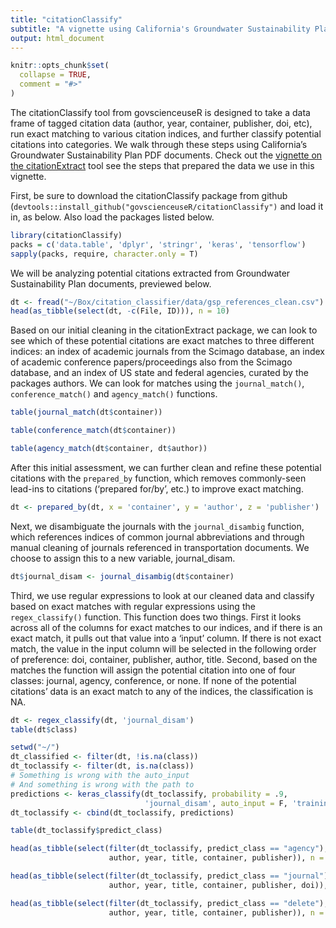 ```yaml
---
title: "citationClassify"
subtitle: "A vignette using California's Groundwater Sustainability Plan documents"
output: html_document
---
```

<!----
These were in the yaml but the html won't render to the vignette folder and that is annoying to me, so instead i run this: rmarkdown::render('vignettes/sgma.Rmd', output_dir = 'vignettes')
output: rmarkdown::html_vignette
vignette: >
  %\VignetteIndexEntry{sgma}
  %\VignetteEngine{knitr::rmarkdown}
  %\VignetteEncoding{UTF-8}
--->
```r
knitr::opts_chunk$set(
  collapse = TRUE,
  comment = "#>"
)
```

The citationClassify tool from govscienceuseR is designed to take a data frame of tagged citation data (author, year, container, publisher, doi, etc), run exact matching to various citation indices, and further classify potential citations into categories. We walk through these steps using California's Groundwater Sustainability Plan PDF documents. Check out the [vignette on the citationExtract](http://htmlpreview.github.io/?https://github.com/govscienceuseR/citationExtract/blob/master/vignettes/sgma.html) tool see the steps that prepared the data we use in this vignette.  

First, be sure to download the citationClassify package from github (`devtools::install_github("govscienceuseR/citationClassify")` and load it in, as below. Also load the packages listed below.  

```r
library(citationClassify)
packs = c('data.table', 'dplyr', 'stringr', 'keras', 'tensorflow')
sapply(packs, require, character.only = T)
```

We will be analyzing potential citations extracted from Groundwater Sustainability Plan documents, previewed below.  
```r
dt <- fread("~/Box/citation_classifier/data/gsp_references_clean.csv")
head(as_tibble(select(dt, -c(File, ID))), n = 10)
```

Based on our initial cleaning in the citationExtract package, we can look to see which of these potential citations are exact matches to three different indices: an index of academic journals from the Scimago database, an index of academic conference papers/proceedings also from the Scimago database, and an index of US state and federal agencies, curated by the packages authors. We can look for matches using the `journal_match()`, `conference_match()` and `agency_match()` functions.
```r
table(journal_match(dt$container))
```

```r
table(conference_match(dt$container))
```

```r
table(agency_match(dt$container, dt$author))
```

After this initial assessment, we can further clean and refine these potential citations with the `prepared_by` function, which removes commonly-seen lead-ins to citations ('prepared for/by', etc.) to improve exact matching.   
```r
dt <- prepared_by(dt, x = 'container', y = 'author', z = 'publisher')
```

Next, we disambiguate the journals with the `journal_disambig` function, which references indices of common journal abbreviations and through manual cleaning of journals referenced in transportation documents. We choose to assign this to a new variable, journal_disam.
```r
dt$journal_disam <- journal_disambig(dt$container)
```


Third, we use regular expressions to look at our cleaned data and classify based on exact matches with regular expressions using the `regex_classify()` function. This function does two things. First it looks across all of the columns for exact matches to our indices, and if there is an exact match, it pulls out that value into a 'input' column. If there is not exact match, the value in the input column will be selected in the following order of preference: doi, container, publisher, author, title. Second, based on the matches the function will assign the potential citation into one of four classes: journal, agency, conference, or none. If none of the potential citations' data is an exact match to any of the indices, the classification is NA. 
```r
dt <- regex_classify(dt, 'journal_disam')
table(dt$class)
```


```r
setwd("~/")
dt_classified <- filter(dt, !is.na(class))
dt_toclassify <- filter(dt, is.na(class))
# Something is wrong with the auto_input
# And something is wrong with the path to 
predictions <- keras_classify(dt_toclassify, probability = .9, 
                              'journal_disam', auto_input = F, 'training_input')
dt_toclassify <- cbind(dt_toclassify, predictions)
```

```r
table(dt_toclassify$predict_class)
```

```r
head(as_tibble(select(filter(dt_toclassify, predict_class == "agency"),
                      author, year, title, container, publisher)), n = 10)
```

```r
head(as_tibble(select(filter(dt_toclassify, predict_class == "journal"),
                      author, year, title, container, publisher, doi)), n = 10)
```

```r
head(as_tibble(select(filter(dt_toclassify, predict_class == "delete"),
                      author, year, title, container, publisher)), n = 10)
```

